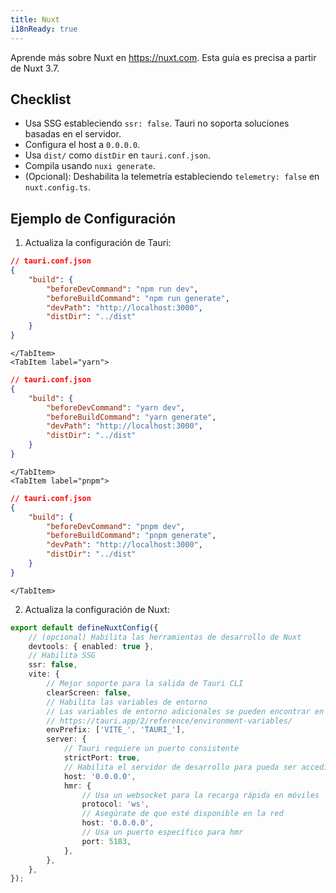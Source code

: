 ```yaml
---
title: Nuxt
i18nReady: true
---
```



Aprende más sobre Nuxt en https://nuxt.com. Esta guía es precisa a partir de Nuxt 3.7.

## Checklist

- Usa SSG estableciendo `ssr: false`. Tauri no soporta soluciones basadas en el servidor.
- Configura el host a `0.0.0.0`.
- Usa `dist/` como `distDir` en `tauri.conf.json`.
- Compila usando `nuxi generate`.
- (Opcional): Deshabilita la telemetría estableciendo `telemetry: false` en `nuxt.config.ts`.

## Ejemplo de Configuración

1. Actualiza la configuración de Tauri:

<Tabs>
	<TabItem label="npm">
	
```json
// tauri.conf.json
{
	"build": {
		"beforeDevCommand": "npm run dev",
		"beforeBuildCommand": "npm run generate",
		"devPath": "http://localhost:3000",
		"distDir": "../dist"
	}
}
```
	
	</TabItem>
	<TabItem label="yarn">
	
```json
// tauri.conf.json
{
	"build": {
		"beforeDevCommand": "yarn dev",
		"beforeBuildCommand": "yarn generate",
		"devPath": "http://localhost:3000",
		"distDir": "../dist"
	}
}
```
	
	</TabItem>
	<TabItem label="pnpm">
	
```json
// tauri.conf.json
{
	"build": {
		"beforeDevCommand": "pnpm dev",
		"beforeBuildCommand": "pnpm generate",
		"devPath": "http://localhost:3000",
		"distDir": "../dist"
	}
}
```
	
	</TabItem>
</Tabs>

2. Actualiza la configuración de Nuxt:

```ts
export default defineNuxtConfig({
	// (opcional) Habilita las herramientas de desarrollo de Nuxt
	devtools: { enabled: true },
	// Habilita SSG
	ssr: false,
	vite: {
		// Mejor soporte para la salida de Tauri CLI
		clearScreen: false,
		// Habilita las variables de entorno
		// Las variables de entorno adicionales se pueden encontrar en
		// https://tauri.app/2/reference/environment-variables/
		envPrefix: ['VITE_', 'TAURI_'],
		server: {
			// Tauri requiere un puerto consistente
			strictPort: true,
			// Habilita el servidor de desarrollo para pueda ser accedido por otros dispositivos para el desarrollo móvil
			host: '0.0.0.0',
			hmr: {
				// Usa un websocket para la recarga rápida en móviles
				protocol: 'ws',
				// Asegúrate de que esté disponible en la red
				host: '0.0.0.0',
				// Usa un puerto específico para hmr
				port: 5183,
			},
		},
	},
});
```
